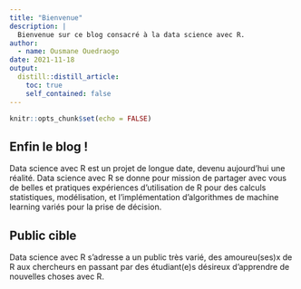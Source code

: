 ```yaml
---
title: "Bienvenue"
description: |
  Bienvenue sur ce blog consacré à la data science avec R.
author:
  - name: Ousmane Ouedraogo
date: 2021-11-18
output:
  distill::distill_article:
    toc: true
    self_contained: false
---
```


```r
knitr::opts_chunk$set(echo = FALSE)
```

## Enfin le blog !

Data science avec R est un projet de longue date, devenu aujourd'hui une réalité. Data science avec R se donne pour mission de partager avec vous de belles et pratiques expériences d'utilisation de R pour des calculs statistiques, modélisation, et l'implémentation d'algorithmes de machine learning variés pour la prise de décision.

## Public cible

Data science avec R s'adresse a un public très varié, des amoureu(ses)x de R aux chercheurs en passant par des étudiant(e)s désireux d'apprendre de nouvelles choses avec R.
